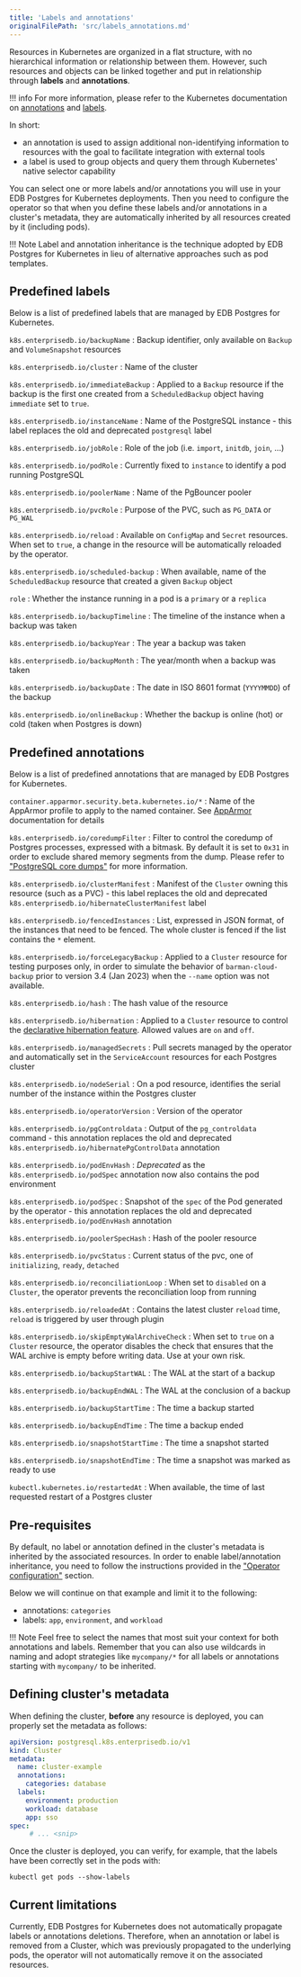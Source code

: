 ```yaml
---
title: 'Labels and annotations'
originalFilePath: 'src/labels_annotations.md'
---
```


Resources in Kubernetes are organized in a flat structure, with no hierarchical
information or relationship between them. However, such resources and objects
can be linked together and put in relationship through **labels** and
**annotations**.

!!! info
    For more information, please refer to the Kubernetes documentation on
    [annotations](https://kubernetes.io/docs/concepts/overview/working-with-objects/annotations/) and
    [labels](https://kubernetes.io/docs/concepts/overview/working-with-objects/labels/).

In short:

-   an annotation is used to assign additional non-identifying information to
    resources with the goal to facilitate integration with external tools
-   a label is used to group objects and query them through Kubernetes' native
    selector capability

You can select one or more labels and/or annotations you will use
in your EDB Postgres for Kubernetes deployments. Then you need to configure the operator
so that when you define these labels and/or annotations in a cluster's metadata,
they are automatically inherited by all resources created by it (including pods).

!!! Note
    Label and annotation inheritance is the technique adopted by EDB Postgres for Kubernetes
    in lieu of alternative approaches such as pod templates.

## Predefined labels

Below is a list of predefined labels that are managed by EDB Postgres for Kubernetes.

`k8s.enterprisedb.io/backupName`
:   Backup identifier, only available on `Backup` and `VolumeSnapshot`
    resources

`k8s.enterprisedb.io/cluster`
:   Name of the cluster

`k8s.enterprisedb.io/immediateBackup`
:   Applied to a `Backup` resource if the backup is the first one created from
    a `ScheduledBackup` object having `immediate` set to `true`.

`k8s.enterprisedb.io/instanceName`
:   Name of the PostgreSQL instance - this label replaces the old and
    deprecated `postgresql` label

`k8s.enterprisedb.io/jobRole`
:   Role of the job (i.e. `import`, `initdb`, `join`, ...)

`k8s.enterprisedb.io/podRole`
:   Currently fixed to `instance` to identify a pod running PostgreSQL

`k8s.enterprisedb.io/poolerName`
:   Name of the PgBouncer pooler

`k8s.enterprisedb.io/pvcRole`
:   Purpose of the PVC, such as `PG_DATA` or `PG_WAL`

`k8s.enterprisedb.io/reload`
:   Available on `ConfigMap` and `Secret` resources. When set to `true`,
    a change in the resource will be automatically reloaded by the operator.

`k8s.enterprisedb.io/scheduled-backup`
:   When available, name of the `ScheduledBackup` resource that created a given
    `Backup` object

`role`
:   Whether the instance running in a pod is a `primary` or a `replica`

`k8s.enterprisedb.io/backupTimeline`
: The timeline of the instance when a backup was taken

`k8s.enterprisedb.io/backupYear`
: The year a backup was taken

`k8s.enterprisedb.io/backupMonth`
: The year/month when a backup was taken

`k8s.enterprisedb.io/backupDate`
: The date in ISO  8601 format (`YYYYMMDD`) of the backup

`k8s.enterprisedb.io/onlineBackup`
: Whether the backup is online (hot) or cold (taken when Postgres is down)

## Predefined annotations

Below is a list of predefined annotations that are managed by EDB Postgres for Kubernetes.

`container.apparmor.security.beta.kubernetes.io/*`
:   Name of the AppArmor profile to apply to the named container.
    See [AppArmor](security.md#restricting-pod-access-using-apparmor)
    documentation for details

`k8s.enterprisedb.io/coredumpFilter`
:   Filter to control the coredump of Postgres processes, expressed with a
    bitmask. By default it is set to `0x31` in order to exclude shared memory
    segments from the dump. Please refer to ["PostgreSQL core dumps"](troubleshooting.md#postgresql-core-dumps)
    for more information.

`k8s.enterprisedb.io/clusterManifest`
:   Manifest of the `Cluster` owning this resource (such as a PVC) - this label
    replaces the old and deprecated `k8s.enterprisedb.io/hibernateClusterManifest` label

`k8s.enterprisedb.io/fencedInstances`
:   List, expressed in JSON format, of the instances that need to be fenced.
    The whole cluster is fenced if the list contains the `*` element.

`k8s.enterprisedb.io/forceLegacyBackup`
:   Applied to a `Cluster` resource for testing purposes only, in order to
    simulate the behavior of `barman-cloud-backup` prior to version 3.4 (Jan 2023)
    when the `--name` option was not available.

`k8s.enterprisedb.io/hash`
:   The hash value of the resource

`k8s.enterprisedb.io/hibernation`
:   Applied to a `Cluster` resource to control the [declarative hibernation feature](declarative_hibernation.md).
    Allowed values are `on` and `off`.

`k8s.enterprisedb.io/managedSecrets`
:   Pull secrets managed by the operator and automatically set in the
    `ServiceAccount` resources for each Postgres cluster

`k8s.enterprisedb.io/nodeSerial`
:   On a pod resource, identifies the serial number of the instance within the
    Postgres cluster

`k8s.enterprisedb.io/operatorVersion`
:   Version of the operator

`k8s.enterprisedb.io/pgControldata`
:   Output of the `pg_controldata` command - this annotation replaces the old and
    deprecated `k8s.enterprisedb.io/hibernatePgControlData` annotation

`k8s.enterprisedb.io/podEnvHash`
:   *Deprecated* as the `k8s.enterprisedb.io/podSpec` annotation now also contains the pod environment

`k8s.enterprisedb.io/podSpec`
:   Snapshot of the `spec` of the Pod generated by the operator - this annotation replaces
    the old and deprecated `k8s.enterprisedb.io/podEnvHash` annotation

`k8s.enterprisedb.io/poolerSpecHash`
:   Hash of the pooler resource

`k8s.enterprisedb.io/pvcStatus`
:   Current status of the pvc, one of `initializing`, `ready`, `detached`

`k8s.enterprisedb.io/reconciliationLoop`
:   When set to `disabled` on a `Cluster`, the operator prevents the
    reconciliation loop from running

`k8s.enterprisedb.io/reloadedAt`
:   Contains the latest cluster `reload` time, `reload` is triggered by user through plugin

`k8s.enterprisedb.io/skipEmptyWalArchiveCheck`
:   When set to `true` on a `Cluster` resource, the operator disables the check
    that ensures that the WAL archive is empty before writing data. Use at your own
    risk.

`k8s.enterprisedb.io/backupStartWAL`
: The WAL at the start of a backup

`k8s.enterprisedb.io/backupEndWAL`
: The WAL at the conclusion of a backup

`k8s.enterprisedb.io/backupStartTime`
: The time a backup started

`k8s.enterprisedb.io/backupEndTime`
: The time a backup ended

`k8s.enterprisedb.io/snapshotStartTime`
: The time a snapshot started

`k8s.enterprisedb.io/snapshotEndTime`
: The time a snapshot was marked as ready to use

`kubectl.kubernetes.io/restartedAt`
:  When available, the time of last requested restart of a Postgres cluster

## Pre-requisites

By default, no label or annotation defined in the cluster's metadata is
inherited by the associated resources.
In order to enable label/annotation inheritance, you need to follow the
instructions provided in the ["Operator configuration"](operator_conf.md) section.

Below we will continue on that example and limit it to the following:

-   annotations: `categories`
-   labels: `app`, `environment`, and `workload`

!!! Note
    Feel free to select the names that most suit your context for both
    annotations and labels. Remember that you can also use wildcards
    in naming and adopt strategies like `mycompany/*` for all labels
    or annotations starting with `mycompany/` to be inherited.

## Defining cluster's metadata

When defining the cluster, **before** any resource is deployed, you can
properly set the metadata as follows:

```yaml
apiVersion: postgresql.k8s.enterprisedb.io/v1
kind: Cluster
metadata:
  name: cluster-example
  annotations:
    categories: database
  labels:
    environment: production
    workload: database
    app: sso
spec:
     # ... <snip>
```

Once the cluster is deployed, you can verify, for example, that the labels
have been correctly set in the pods with:

```shell
kubectl get pods --show-labels
```

## Current limitations

Currently, EDB Postgres for Kubernetes does not automatically propagate labels or
annotations deletions. Therefore, when an annotation or label is removed from
a Cluster, which was previously propagated to the underlying pods, the operator
will not automatically remove it on the associated resources.
